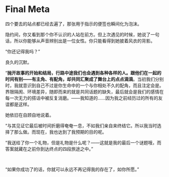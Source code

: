 # Final Meta

<div style={{color: `rgb(171, 25, 66)`}}>
四个要去的站点都已经去遍了，那张用于指示的便签也瞬间化为泡沫。

隐约间，你又看到那个你不认识的人站在前方。但上次遇见的时候，她说了一句话，所以你能够从声音辨别出是一位女性。你只能看得到她披着风衣的背影。

“你还记得我吗？”

良久的沉默。

“**抛开故事的开始和结局，行路中途我们也会遇到各种各样的人。跟他们在一起的时间有别——有主角、有配角，却共同汇聚成了舞台上的点点滴滴**。当初我们分别时，我就意识到自己不过是你生命中的一个与你相处不久的配角，而且注定会是。界限隔阂、环境差异，随即而来的就是共同话题的缺失，最后就会是我们的感情在每一次无力的搭话中被反复消磨。——我知道的……因为我之前经历过的所有的友谊都是这样。

她依旧在自顾自地说着。

“与其见证它最后被时间折磨得奄奄一息，不如我们亲自来终结它。所以我当时选择了那么做。而现在，我也达到了我预期的目的呢。

“我送给了你一个礼物，但是礼物是什么呢？——这就是我的最后一个谜题哦，而答案就藏在之前你到达终点的四段旅途之中。”

<br />

“如果你成功了的话，你就可以永远不再记得我的存在了，如你所愿。”

</div>
